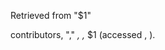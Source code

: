 Retrieved from "$1"

{{SITENAME}} contributors, "{{FULLPAGENAME}}," ''{{SITENAME}}, {{int:sitesubtitle}},'' $1 (accessed {{CURRENTMONTHNAME}} {{CURRENTDAY}}, {{CURRENTYEAR}}).